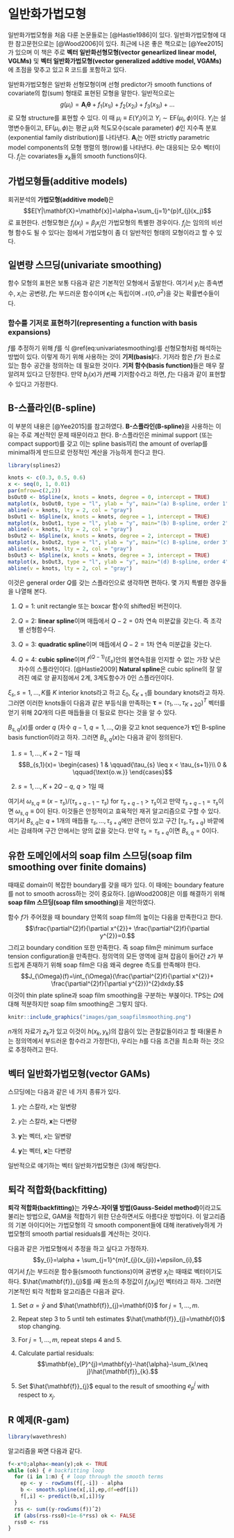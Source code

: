 # 일반화가법모형 {#gam}

일반화가법모형을 처음 다룬 논문들로는 [@Hastie1986]이 있다. 일반화가법모형에 대한 참고문헌으로는 [@Wood2006]이 있다. 최근에 나온 좋은 책으로는 [@Yee2015]가 있으며 이 책은 주로 **벡터 일반화선형모형(vector genearlized linear model, VGLMs)** 및 **벡터 일반화가법모형(vector generalized addtive model, VGAMs)**에 초점을 맞추고 있고 R 코드를 포함하고 있다.

일반화가법모형은 일반화 선형모형이며 선형 predictor가 smooth functions of covariate의 합(sum) 형태로 표현된 모형을 말한다. 일반적으로는
$$g(\mu_{i})=\mathbf{A}_{i}\boldsymbol{\theta}+f_{1}(x_{1i})+f_{2}(x_{2i})+f_{3}(x_{3i})+\ldots$$
로 모형 structure를 표현할 수 있다. 이 때 $\mu_{i}\equiv E(Y_{i})$이고 $Y_{i}\sim \text{EF}(\mu_{i},\phi)$이다. $Y_{i}$는 설명변수들이고, $\text{EF}(\mu_{i},\phi)$는 평균 $\mu_{i}$와 척도모수(scale parameter) $\phi$인 지수족 분포(exponential family distribution)를 나타낸다. $\mathbf{A}_{i}$는 어떤 strictly parametric model components의 모형 행렬의 행(row)를 나타낸다. $\theta$는 대응되는 모수 벡터이다. $f_{j}$는 covariates들 $x_{k}$들의 smooth functions이다.

## 가법모형들(additive models)

회귀분석의 **가법모형(additive model)**은
$$E[Y|\mathbf{X}=\mathbf{x}]=\alpha+\sum_{j=1}^{p}f_{j}(x_j)$$
로 표현한다. 선형모형은 $f_{j}(x_{j})=\beta_{j}x_{j}$인 가법모형의 특별한 경우이다. $f_{j}$는 임의의 비선형 함수도 될 수 있다는 점에서 가법모형이 좀 더 일반적인 형태의 모형이라고 할 수 있다.

## 일변량 스므딩(univariate smoothing)

함수 모형의 표현은 보통 다음과 같은 기본적인 모형에서 출발한다.
\begin{equation}
y_{i}=f(x_{i})+\epsilon_{i}.
(\#eq:univariatesmoothing)
\end{equation}
여기서 $y_{i}$는 종속변수, $x_{i}$는 공변량, $f$는 부드러운 함수이며 $\epsilon_{i}$는 독립이며 $\mathcal{N}(0,\sigma^{2})$을 갖는 확률변수들이다.

### 함수를 기저로 표현하기(representing a function with basis expansions)

$f$를 추정하기 위해 $f$를 식 \@ref(eq:univariatesmoothing)를 선형모형처럼 해석하는 방법이 있다. 이렇게 하기 위해 사용하는 것이 **기저(basis)**다. 기저라 함은 $f$가 원소로 있는 함수 공간을 정의하는 데 필요한 것이다. **기저 함수(basis function)**들은 매우 잘 알려져 있다고 단정한다. 만약 $b_{j}(x)$가 $j$번째 기저함수라고 하면, $f$는 다음과 같이 표현할 수 있다고 가정한다.

## B-스플라인(B-spline)

이 부분의 내용은 [@Yee2015]를 참고하였다. **B-스플라인(B-spline)**을 사용하는 이유는 주로 계산적인 문제 때문이라고 한다. B-스플라인은 minimal support (또는 compact support)를 갖고 이는 spline basis끼리 the amount of overlap를 minimal하게 만드므로 안정적인 계산을 가능하게 한다고 한다.

```r
library(splines2)
```

```r
knots <- c(0.3, 0.5, 0.6)
x <- seq(0, 1, 0.01)
par(mfrow=c(2,2))
bsOut0 <- bSpline(x, knots = knots, degree = 0, intercept = TRUE)
matplot(x, bsOut0, type = "l", ylab = "y", main="(a) B-spline, order 1")
abline(v = knots, lty = 2, col = "gray")
bsOut1 <- bSpline(x, knots = knots, degree = 1, intercept = TRUE)
matplot(x, bsOut1, type = "l", ylab = "y", main="(b) B-spline, order 2")
abline(v = knots, lty = 2, col = "gray")
bsOut2 <- bSpline(x, knots = knots, degree = 2, intercept = TRUE)
matplot(x, bsOut2, type = "l", ylab = "y", main="(c) B-spline, order 3")
abline(v = knots, lty = 2, col = "gray")
bsOut3 <- bSpline(x, knots = knots, degree = 3, intercept = TRUE)
matplot(x, bsOut3, type = "l", ylab = "y", main="(d) B-spline, order 4")
abline(v = knots, lty = 2, col = "gray")

```

이것은 general order $Q$를 갖는 스플라인으로 생각하면 편하다. 몇 가지 특별한 경우들을 나열해 본다.

1. $Q=1$: unit rectangle 또는 boxcar 함수의 shifted된 버전이다.

2. $Q=2$: **linear spline**이며 매듭에서 $Q-2=0$차 연속 미분값을 갖는다. 즉 조각별 선형함수다.

3. $Q=3$: **quadratic spline**이며 매듭에서 $Q-2=1$차 연속 미분값을 갖는다.

4. $Q=4$: **cubic spline**이며 $f^{(Q-1)}(\xi_{s})$안의 불연속점을 인지할 수 없는 가장 낮은 차수의 스플라인이다. [@Hastie2009] **Natural spline**은 cubic spline의 잘 알려진 예로 양 끝지점에서 2계, 3계도함수가 0인 스플라인이다.

$\xi_{s}, s=1,\ldots, K$를 $K$ interior knots라고 하고 $\xi_{0}$, $\xi_{K+1}$를 boundary knots라고 하자. 그러면 이러한 knots들이 다음과 같은 부등식을 만족하는
\begin{alignat*}{2}
\tau_{1}\leq \tau_{2} \leq \cdots \leq \tau_{Q} &\leq \xi_{0} && \\
&< \xi_{1} \leq \cdots \leq &&\xi_{K}\\
& &&< \xi_{K+1} \leq \tau_{K+Q+1} \leq \cdots \leq \tau_{K+2Q}
\end{alignat*}
$\boldsymbol{\tau}=(\tau_{1}, \ldots, \tau_{K+2Q})^{T}$ 벡터를 얻기 위해 $2Q$개의 다른 매듭들을 더 필요로 한다는 것을 알 수 있다.

$B_{s,q}(x)$를 order $q$ (차수 $q-1$, $q=1,\ldots, Q$)을 갖고 knot sequence가 $\boldsymbol{\tau}$인 B-spline basis function이라고 하자. 그러면 $B_{s,q}(x)$는 다음과 같이 정의된다.

1. $s=1,\ldots, K+2-1$일 때 
$$B_{s,1}(x)=
\begin{cases}
1 & \qquad{\tau_{s} \leq x < \tau_{s+1}}\\
0 & \qquad{\text{o.w.}}
\end{cases}$$

2. $s=1,\ldots, K+2Q-q$, $q>1$일 때

\begin{align*}
B_{s,q}(x)&=\omega_{s,q}B_{s,q-1}(x)+(1-\omega_{s+1,q}B_{s+1,q-1}(x))\\
&=\frac{x-\tau_{s}}{\tau_{s+q-1}-\tau_{s}}B_{s,q-1}(x) + \frac{\tau_{s+q}-x}{\tau_{s+q}-\tau_{s+1}}B_{s+1,q-1}(x),
\end{align*}

여기서 $\omega_{s,q}\equiv (x-\tau_{s})/(\tau_{s+q-1}-\tau_{s})$ for $\tau_{s+q-1}>\tau_{s}$이고 만약 $\tau_{s+q-1}=\tau_{s}$이면 $\omega_{s,q}\equiv 0$이 된다. 이것들은 안정적이고 효육적인 재귀 알고리즘으로 구할 수 있다. 여기서 $B_{s,q}$는 $q+1$개의 매듭들 $\tau_{s},\ldots, \tau_{s+q}$에만 관련이 있고 구간 $[\tau_{s},\tau_{s+q})$ 바깥에서는 감쇄하며 구간 안에서는 양의 값을 갖는다. 만약 $\tau_{s}=\tau_{s+q}$이면 $B_{s,q}=0$이다.

## 유한 도메인에서의 soap film 스므딩(soap film smoothing over finite domains)

때때로 domain이 복잡한 boundary를 갖을 때가 있다. 이 때에는 boundary feature를 not to smooth across하는 것이 중요하다. [@Wood2008]은 이를 해결하기 위해 **soap film 스므딩(soap film smoothing)**을 제안하였다.

함수 $f$가 주어졌을 때 boundary 안쪽의 soap film의 높이는 다음을 만족한다고 한다.
$$\frac{\partial^{2}f}{\partial x^{2}}+ \frac{\partial^{2}f}{\partial y^{2}}=0.$$
그리고 boundary condition 또한 만족한다. 즉 soap film은 minimum surface tension configuration을 만족한다. 
정의역의 모든 영역에 걸쳐 잡음이 들어간 $z$가 부드럽게 존재하기 위해 soap film은 다음 왜곡 degree 측도를 만족해야 한다.
$$J_{\Omega}(f)=\int_{\Omega}(\frac{\partial^{2}f}{\partial x^{2}}+ \frac{\partial^{2}f}{\partial y^{2}})^{2}dxdy.$$
이것이 thin plate spline과 soap film smoothing을 구분하는 부붅이다. TPS는 $\Omega$에 대해 적분하지만 soap film smoothing은 그렇지 않다.

```r
knitr::include_graphics("images/gam_soapfilmsmoothing.png")
```

$n$개의 자료가 $z_{k}$가 있고 이것이 $h(x_{k},y_{k})$의 잡음이 있는 관찰값들이라고 할 때(물론 $h$는 정의역에서 부드러운 함수라고 가정한다), 우리는 $h$를 다음 조건을 최소화 하는 것으로 추정하려고 한다.
\begin{equation}
\sum_{i=1}^{n}\{ z_{i}-f(x_{i},y_{i})\}^{2}+\lambda J_{\Omega}(f).
(\#eq:soapfilmsmoothing)
\end{equation}

## 벡터 일반화가법모형(vector GAMs)

스므딩에는 다음과 같은 네 가지 종류가 있다.

1. $y$는 스칼라, $x$는 일변량

2. $y$는 스칼라, $\mathbf{x}$는 다변량

3. $\mathbf{y}$는 벡터, $x$는 일변량

4. $\mathbf{y}$는 벡터, $\mathbf{x}$는 다변량

일반적으로 얘기하는 벡터 일반화가법모형은 (3)에 해당한다.

## 퇴각 적합화(backfitting)

**퇴각 적합화(backfitting)**는 **가우스-자이델 방법(Gauss-Seidel method)**이라고도 불리는 방법으로, GAM을 적합하기 위한 단순하면서도 아름다운 방법이다. 이 알고리즘의 기본 아이디어는 가법모형의 각 smooth component들에 대해 iteratively하게 가법모형의 smooth partial residuals를 계산하는 것이다. 

다음과 같은 가법모형에서 추정을 하고 싶다고 가정하자.
$$y_{i}=\alpha + \sum_{j=1}^{m}f_{j}(x_{ji})+\epsilon_{i},$$
여기서 $f_{i}$는 부드러운 함수들(smooth functions)이며 공변량 $x_{j}$는 때때로 벡터이기도 하다. $\hat{\mathbf{f}}_{j}$를 $i$째 원소의 추정값이 $f_{j}(x_{ji})$인 벡터라고 하자. 그러면 기본적인 퇴각 적합화 알고리즘은 다음과 같다.

1. Set $\alpha=\bar{y}$ and $\hat{\mathbf{f}}_{j}=\mathbf{0}$ for $j=1,\ldots , m$.

2. Repeat step 3 to 5 until teh estimates $\hat{\mathbf{f}}_{j}=\mathbf{0}$ stop changing.

3. For $j=1,\ldots ,m$, repeat steps 4 and 5.

4. Calculate partial residuals:
$$\mathbf{e}_{P}^{j}=\mathbf{y}-\hat{\alpha}-\sum_{k\neq j}\hat{\mathbf{f}}_{k}.$$

5. Set $\hat{\mathbf{f}}_{j}$ equal to the result of smoothing $e_{p}^{j}$ with respect to $x_{j}$.

## R 예제(R-gam)

```r
library(wavethresh)
```

알고리즘을 짜면 다음과 같다.

```r
f<-x*0;alpha<-mean(y);ok <- TRUE
while (ok) { # backfitting loop
  for (i in 1:m) { # loop through the smooth terms
    ep <- y - rowSums(f[,-i]) - alpha
    b <- smooth.spline(x[,i],ep,df=edf[i])
    f[,i] <- predict(b,x[,i])$y
  }
  rss <- sum((y-rowSums(f))ˆ2)
  if (abs(rss-rss0)<1e-6*rss) ok <- FALSE
  rss0 <- rss
}
```
